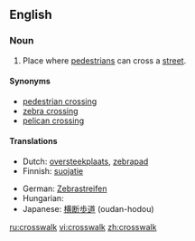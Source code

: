 ==English==

===Noun===
{{wikipedia}}
{{en-noun}}

# Place where [[pedestrian]]s can cross a [[street]].

====Synonyms====
* [[pedestrian crossing]]
* [[zebra crossing]]
* [[pelican crossing]]

====Translations====
{{trans-top|place where pedestrians can cross a street}}
* Dutch: [[oversteekplaats]], [[zebrapad]] {{n}}
* Finnish: [[suojatie]]
{{trans-mid}}
* German: [[Zebrastreifen]] {{m}}
* Hungarian: {{t|hu|gyalogátkelőhely}}
* Japanese: [[横断歩道]] (oudan-hodou)
{{trans-bottom}}

[[ru:crosswalk]]
[[vi:crosswalk]]
[[zh:crosswalk]]